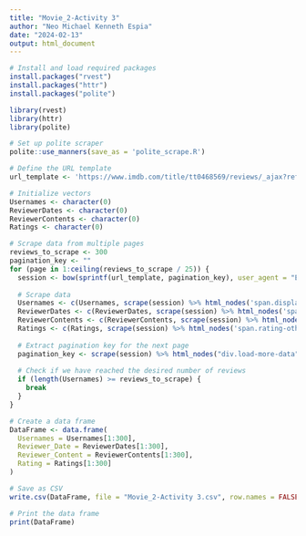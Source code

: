 ```yaml
---
title: "Movie_2-Activity 3"
author: "Neo Michael Kenneth Espia"
date: "2024-02-13"
output: html_document
---
```


```r
# Install and load required packages
install.packages("rvest")
install.packages("httr")
install.packages("polite")
```

```r

library(rvest)
library(httr)
library(polite)
```

```r
# Set up polite scraper
polite::use_manners(save_as = 'polite_scrape.R')
```

```r
# Define the URL template
url_template <- 'https://www.imdb.com/title/tt0468569/reviews/_ajax?ref_=undefined&paginationKey=%s'
```

```r
# Initialize vectors
Usernames <- character(0)
ReviewerDates <- character(0)
ReviewerContents <- character(0)
Ratings <- character(0)
```

```r
# Scrape data from multiple pages
reviews_to_scrape <- 300
pagination_key <- ""
for (page in 1:ceiling(reviews_to_scrape / 25)) {
  session <- bow(sprintf(url_template, pagination_key), user_agent = "Educational")
  
  # Scrape data
  Usernames <- c(Usernames, scrape(session) %>% html_nodes('span.display-name-link') %>% html_text())
  ReviewerDates <- c(ReviewerDates, scrape(session) %>% html_nodes('span.review-date') %>% html_text())
  ReviewerContents <- c(ReviewerContents, scrape(session) %>% html_nodes('div.text.show-more__control') %>% html_text())
  Ratings <- c(Ratings, scrape(session) %>% html_nodes('span.rating-other-user-rating') %>% html_text())
  
  # Extract pagination key for the next page
  pagination_key <- scrape(session) %>% html_nodes("div.load-more-data") %>% html_attr("data-key")
  
  # Check if we have reached the desired number of reviews
  if (length(Usernames) >= reviews_to_scrape) {
    break
  }
}
```

```r
# Create a data frame
DataFrame <- data.frame(
  Usernames = Usernames[1:300],
  Reviewer_Date = ReviewerDates[1:300],
  Reviewer_Content = ReviewerContents[1:300],
  Rating = Ratings[1:300]
)
```

```r
# Save as CSV
write.csv(DataFrame, file = "Movie_2-Activity 3.csv", row.names = FALSE)
```

```r
# Print the data frame
print(DataFrame)

```